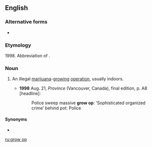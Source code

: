 ==English==

===Alternative forms===
* {{l|en|grow-op}}

===Etymology===
1998. Abbreviation of {{m|en|grow operation}}.

===Noun===
{{en-noun|head=[[grow]] [[op]]}}

# {{label|en|Canada}} An illegal [[marijuana]]-[[grow]]ing [[operation]], usually indoors.
#* '''1998''' Aug. 21, ''Province'' (Vancouver, Canada), final edition, p. A8 [headline]:
#*: Police sweep massive '''grow op''': ‘Sophisticated organized crime’ behind pot: Police

====Synonyms====
* {{l|en|grow house}}

[[ru:grow op]]